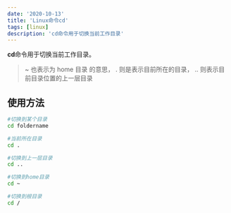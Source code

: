 ```yaml
---
date: '2020-10-13'
title: 'Linux命令cd'
tags: [linux]
description: 'cd命令用于切换当前工作目录'
---
```


**cd**命令用于切换当前工作目录。

> ~ 也表示为 home 目录 的意思， . 则是表示目前所在的目录， .. 则表示目前目录位置的上一层目录

## 使用方法

```bash
#切换到某个目录
cd foldername

#当前所在目录
cd .

#切换到上一层目录
cd ..

#切换到home目录
cd ~

#切换到根目录
cd /
```
